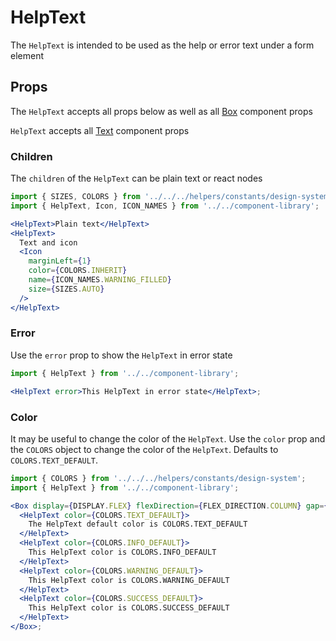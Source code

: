 


# HelpText

The `HelpText` is intended to be used as the help or error text under a form element

<Canvas>
  <Story id="ui-components-component-library-help-text-help-text-stories-js--default-story" />
</Canvas>

## Props

The `HelpText` accepts all props below as well as all [Box](/docs/ui-components-ui-box-box-stories-js--default-story#props) component props

<ArgsTable of={HelpText} />

`HelpText` accepts all [Text](/docs/ui-components-component-library-text-text-stories-js--default-story#props) component props

<ArgsTable of={Text} />

### Children

The `children` of the `HelpText` can be plain text or react nodes

<Canvas>
  <Story id="ui-components-component-library-help-text-help-text-stories-js--children" />
</Canvas>

```jsx
import { SIZES, COLORS } from '../../../helpers/constants/design-system';
import { HelpText, Icon, ICON_NAMES } from '../../component-library';

<HelpText>Plain text</HelpText>
<HelpText>
  Text and icon
  <Icon
    marginLeft={1}
    color={COLORS.INHERIT}
    name={ICON_NAMES.WARNING_FILLED}
    size={SIZES.AUTO}
  />
</HelpText>
```

### Error

Use the `error` prop to show the `HelpText` in error state

<Canvas>
  <Story id="ui-components-component-library-help-text-help-text-stories-js--error-story" />
</Canvas>

```jsx
import { HelpText } from '../../component-library';

<HelpText error>This HelpText in error state</HelpText>;
```

### Color

It may be useful to change the color of the `HelpText`. Use the `color` prop and the `COLORS` object to change the color of the `HelpText`. Defaults to `COLORS.TEXT_DEFAULT`.

<Canvas>
  <Story id="ui-components-component-library-help-text-help-text-stories-js--color" />
</Canvas>

```jsx
import { COLORS } from '../../../helpers/constants/design-system';
import { HelpText } from '../../component-library';

<Box display={DISPLAY.FLEX} flexDirection={FLEX_DIRECTION.COLUMN} gap={2}>
  <HelpText color={COLORS.TEXT_DEFAULT}>
    The HelpText default color is COLORS.TEXT_DEFAULT
  </HelpText>
  <HelpText color={COLORS.INFO_DEFAULT}>
    This HelpText color is COLORS.INFO_DEFAULT
  </HelpText>
  <HelpText color={COLORS.WARNING_DEFAULT}>
    This HelpText color is COLORS.WARNING_DEFAULT
  </HelpText>
  <HelpText color={COLORS.SUCCESS_DEFAULT}>
    This HelpText color is COLORS.SUCCESS_DEFAULT
  </HelpText>
</Box>;
```
